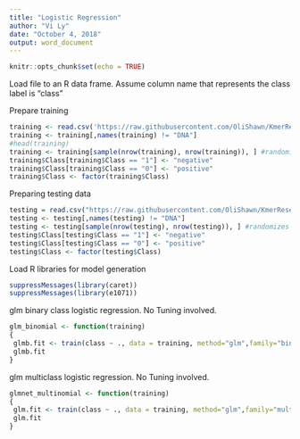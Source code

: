 ---
title: "Logistic Regression"
author: "Vi Ly"
date: "October 4, 2018"
output: word_document
---

```{r setup, include=FALSE}
knitr::opts_chunk$set(echo = TRUE)
```

Load file to an R data frame. Assume column name that represents the class label is "class"

Prepare training 
```{r}
training <- read.csv('https://raw.githubusercontent.com/OliShawn/KmerResearch/master/4merTable/Train/4mertable.train.txt',header = TRUE)
training <- training[,names(training) != "DNA"]
#head(training)
training <- training[sample(nrow(training), nrow(training)), ] #randomizes the rows
training$Class[training$Class == "1"] <- "negative"
training$Class[training$Class == "0"] <- "positive"
training$Class <- factor(training$Class)
```

Preparing testing data
```{r}
testing = read.csv("https://raw.githubusercontent.com/OliShawn/KmerResearch/master/4merTable/Test/4mertable.test.txt")
testing <- testing[,names(testing) != "DNA"]
testing <- testing[sample(nrow(testing), nrow(testing)), ] #randomizes the rows
testing$Class[testing$Class == "1"] <- "negative"
testing$Class[testing$Class == "0"] <- "positive"
testing$Class <- factor(testing$Class)
```


Load R libraries for model generation
```{r}
suppressMessages(library(caret))
suppressMessages(library(e1071))
```

glm binary class logistic regression. No Tuning involved.
```{r}
glm_binomial <- function(training)
{
 glmb.fit <- train(class ~ ., data = training, method="glm",family="binomial")
 glmb.fit
}
```

glm multiclass logistic regression. No Tuning involved.
```{r}

glmnet_multinomial <- function(training)
{
 glm.fit <- train(class ~ ., data = training, method="glm",family="multinomial") 
 glm.fit
}
```